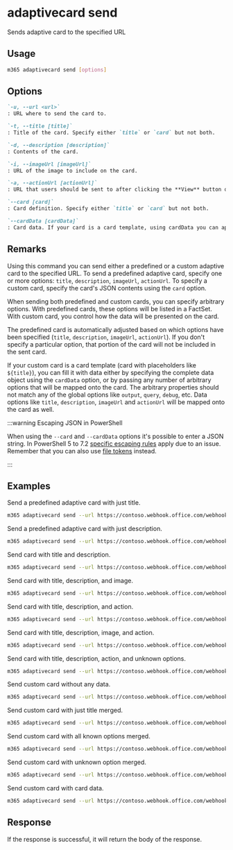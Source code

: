 
# adaptivecard send

Sends adaptive card to the specified URL

## Usage

```sh
m365 adaptivecard send [options]
```

## Options

```md definition-list
`-u, --url <url>`
: URL where to send the card to.

`-t, --title [title]`
: Title of the card. Specify either `title` or `card` but not both.

`-d, --description [description]`
: Contents of the card.

`-i, --imageUrl [imageUrl]`
: URL of the image to include on the card.

`-a, --actionUrl [actionUrl]`
: URL that users should be sent to after clicking the **View** button on the card.

`--card [card]`
: Card definition. Specify either `title` or `card` but not both.

`--cardData [cardData]`
: Card data. If your card is a card template, using cardData you can apply data to it. If you specify cardData, unknown options will be ignored.
```

<Global />

## Remarks

Using this command you can send either a predefined or a custom adaptive card to the specified URL. To send a predefined adaptive card, specify one or more options: `title`, `description`, `imageUrl`, `actionUrl`. To specify a custom card, specify the card's JSON contents using the `card` option.

When sending both predefined and custom cards, you can specify arbitrary options. With predefined cards, these options will be listed in a FactSet. With custom card, you control how the data will be presented on the card.

The predefined card is automatically adjusted based on which options have been specified (`title`, `description`, `imageUrl`, `actionUrl`). If you don't specify a particular option, that portion of the card will not be included in the sent card.

If your custom card is a card template (card with placeholders like `${title}`), you can fill it with data either by specifying the complete data object using the `cardData` option, or by passing any number of arbitrary options that will be mapped onto the card. The arbitrary properties should not match any of the global options like `output`, `query`, `debug`, etc. Data options like `title`, `description`, `imageUrl` and `actionUrl` will be mapped onto the card as well.

:::warning Escaping JSON in PowerShell

When using the `--card` and `--cardData` options it's possible to enter a JSON string. In PowerShell 5 to 7.2 [specific escaping rules](./../../user-guide/using-cli.mdx#escaping-double-quotes-in-powershell) apply due to an issue. Remember that you can also use [file tokens](./../../user-guide/using-cli.mdx#passing-complex-content-into-cli-options) instead.

:::

## Examples

Send a predefined adaptive card with just title.

```sh
m365 adaptivecard send --url https://contoso.webhook.office.com/webhookb2/892e8ed3-997c-4b6e-8f8a-7f32728a8a87@f7322380-f203-42ff-93e8-66e266f6d2e4/IncomingWebhook/fcc6565ec7a944928bd43d6fc193b258/4f0482d4-b147-4f67-8a61-11f0a5019547 --title "CLI for Microsoft 365 v3.4"
```

Send a predefined adaptive card with just description.

```sh
m365 adaptivecard send --url https://contoso.webhook.office.com/webhookb2/892e8ed3-997c-4b6e-8f8a-7f32728a8a87@f7322380-f203-42ff-93e8-66e266f6d2e4/IncomingWebhook/fcc6565ec7a944928bd43d6fc193b258/4f0482d4-b147-4f67-8a61-11f0a5019547 --description "New release of CLI for Microsoft 365"
```

Send card with title and description.

```sh
m365 adaptivecard send --url https://contoso.webhook.office.com/webhookb2/892e8ed3-997c-4b6e-8f8a-7f32728a8a87@f7322380-f203-42ff-93e8-66e266f6d2e4/IncomingWebhook/fcc6565ec7a944928bd43d6fc193b258/4f0482d4-b147-4f67-8a61-11f0a5019547 --title "CLI for Microsoft 365 v3.4" --description "New release of CLI for Microsoft 365"
```

Send card with title, description, and image.

```sh
m365 adaptivecard send --url https://contoso.webhook.office.com/webhookb2/892e8ed3-997c-4b6e-8f8a-7f32728a8a87@f7322380-f203-42ff-93e8-66e266f6d2e4/IncomingWebhook/fcc6565ec7a944928bd43d6fc193b258/4f0482d4-b147-4f67-8a61-11f0a5019547 --title "CLI for Microsoft 365 v3.4" --description "New release of CLI for Microsoft 365" --imageUrl "https://contoso.com/image.gif"
```

Send card with title, description, and action.

```sh
m365 adaptivecard send --url https://contoso.webhook.office.com/webhookb2/892e8ed3-997c-4b6e-8f8a-7f32728a8a87@f7322380-f203-42ff-93e8-66e266f6d2e4/IncomingWebhook/fcc6565ec7a944928bd43d6fc193b258/4f0482d4-b147-4f67-8a61-11f0a5019547 --title "CLI for Microsoft 365 v3.4" --description "New release of CLI for Microsoft 365" --actionUrl "https://aka.ms/cli-m365"
```

Send card with title, description, image, and action.

```sh
m365 adaptivecard send --url https://contoso.webhook.office.com/webhookb2/892e8ed3-997c-4b6e-8f8a-7f32728a8a87@f7322380-f203-42ff-93e8-66e266f6d2e4/IncomingWebhook/fcc6565ec7a944928bd43d6fc193b258/4f0482d4-b147-4f67-8a61-11f0a5019547 --title "CLI for Microsoft 365 v3.4" --description "New release of CLI for Microsoft 365" --imageUrl "https://contoso.com/image.gif" --actionUrl "https://aka.ms/cli-m365"
```

Send card with title, description, action, and unknown options.

```sh
m365 adaptivecard send --url https://contoso.webhook.office.com/webhookb2/892e8ed3-997c-4b6e-8f8a-7f32728a8a87@f7322380-f203-42ff-93e8-66e266f6d2e4/IncomingWebhook/fcc6565ec7a944928bd43d6fc193b258/4f0482d4-b147-4f67-8a61-11f0a5019547 --title "CLI for Microsoft 365 v3.4" --description "New release of CLI for Microsoft 365" --actionUrl "https://aka.ms/cli-m365" --Version "v3.4.0" --ReleaseNotes "https://pnp.github.io/cli-microsoft365/about/release-notes/#v340"
```

Send custom card without any data.

```sh
m365 adaptivecard send --url https://contoso.webhook.office.com/webhookb2/892e8ed3-997c-4b6e-8f8a-7f32728a8a87@f7322380-f203-42ff-93e8-66e266f6d2e4/IncomingWebhook/fcc6565ec7a944928bd43d6fc193b258/4f0482d4-b147-4f67-8a61-11f0a5019547 --card '{"type":"AdaptiveCard","body":[{"type":"TextBlock","size":"Medium","weight":"Bolder","text":"CLI for Microsoft 365 v3.4"},{"type":"TextBlock","text":"New release of CLI for Microsoft 365","wrap":true}],"actions":[{"type":"Action.OpenUrl","title":"View","url":"https://aka.ms/cli-m365"}],"$schema":"http://adaptivecards.io/schemas/adaptive-card.json","version":"1.2"}'
```

Send custom card with just title merged.

```sh
m365 adaptivecard send --url https://contoso.webhook.office.com/webhookb2/892e8ed3-997c-4b6e-8f8a-7f32728a8a87@f7322380-f203-42ff-93e8-66e266f6d2e4/IncomingWebhook/fcc6565ec7a944928bd43d6fc193b258/4f0482d4-b147-4f67-8a61-11f0a5019547 --card '{"type":"AdaptiveCard","body":[{"type":"TextBlock","size":"Medium","weight":"Bolder","text":"${title}"}],"$schema":"http://adaptivecards.io/schemas/adaptive-card.json","version":"1.2"}' --title "CLI for Microsoft 365 v3.4"
```

Send custom card with all known options merged.

```sh
m365 adaptivecard send --url https://contoso.webhook.office.com/webhookb2/892e8ed3-997c-4b6e-8f8a-7f32728a8a87@f7322380-f203-42ff-93e8-66e266f6d2e4/IncomingWebhook/fcc6565ec7a944928bd43d6fc193b258/4f0482d4-b147-4f67-8a61-11f0a5019547 --card '{"type":"AdaptiveCard","body":[{"type":"TextBlock","size":"Medium","weight":"Bolder","text":"${title}"},{"type":"TextBlock","text":"${description}","wrap":true},{"type":"FactSet","facts":[{"$data":"${properties}","title":"${key}:","value":"${value}"}]}],"actions":[{"type":"Action.OpenUrl","title":"View","url":"${actionUrl}"}],"$schema":"http://adaptivecards.io/schemas/adaptive-card.json","version":"1.2"}' --title "CLI for Microsoft 365 v3.4" --description "New release of CLI for Microsoft 365" --imageUrl "https://contoso.com/image.gif" --actionUrl "https://aka.ms/cli-m365"
```

Send custom card with unknown option merged.

```sh
m365 adaptivecard send --url https://contoso.webhook.office.com/webhookb2/892e8ed3-997c-4b6e-8f8a-7f32728a8a87@f7322380-f203-42ff-93e8-66e266f6d2e4/IncomingWebhook/fcc6565ec7a944928bd43d6fc193b258/4f0482d4-b147-4f67-8a61-11f0a5019547 --card '{"type":"AdaptiveCard","body":[{"type":"TextBlock","size":"Medium","weight":"Bolder","text":"${Title}"}],"$schema":"http://adaptivecards.io/schemas/adaptive-card.json","version":"1.2"}' --Title "CLI for Microsoft 365 v3.4"
```

Send custom card with card data.

```sh
m365 adaptivecard send --url https://contoso.webhook.office.com/webhookb2/892e8ed3-997c-4b6e-8f8a-7f32728a8a87@f7322380-f203-42ff-93e8-66e266f6d2e4/IncomingWebhook/fcc6565ec7a944928bd43d6fc193b258/4f0482d4-b147-4f67-8a61-11f0a5019547 --card '{"type":"AdaptiveCard","body":[{"type":"TextBlock","size":"Medium","weight":"Bolder","text":"${title}"},{"type":"TextBlock","text":"${description}","wrap":true},{"type":"FactSet","facts":[{"$data":"${properties}","title":"${key}:","value":"${value}"}]}],"actions":[{"type":"Action.OpenUrl","title":"View","url":"${viewUrl}"}],"$schema":"http://adaptivecards.io/schemas/adaptive-card.json","version":"1.2"}' --cardData '{"title":"Publish Adaptive Card Schema","description":"Now that we have defined the main rules and features of the format, we need to produce a schema and publish it to GitHub. The schema will be the starting point of our reference documentation.","creator":{"name":"Matt Hidinger","profileImage":"https://pbs.twimg.com/profile_images/3647943215/d7f12830b3c17a5a9e4afcc370e3a37e_400x400.jpeg"},"createdUtc":"2017-02-14T06:08:39Z","viewUrl":"https://adaptivecards.io","properties":[{"key":"Board","value":"Adaptive Cards"},{"key":"List","value":"Backlog"},{"key":"Assigned to","value":"Matt Hidinger"},{"key":"Due date","value":"Not set"}]}'
```

## Response

If the response is successful, it will return the body of the response.
